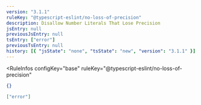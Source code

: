 ```yaml
---
version: "3.1.1"
ruleKey: "@typescript-eslint/no-loss-of-precision"
description: Disallow Number Literals That Lose Precision
jsEntry: null
previousJsEntry: null
tsEntry: ["error"]
previousTsEntry: null
history: [{ "jsState": "none", "tsState": "new", "version": "3.1.1" }]
---
```


<RuleInfos 
  configKey="base" 
  ruleKey="@typescript-eslint/no-loss-of-precision" 
>

```json
{}
```

```json
["error"]
```

</RuleInfos>
